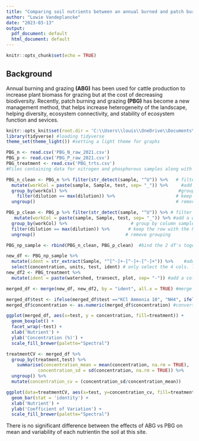 ```yaml
---
title: "Comparing soil nutrients between an annual burned and patch burn grazing system"
author: "Lowie Vandeplancke"
date: "2023-03-13"
output: 
  pdf_document: default
  html_document: default
---
```


```r
knitr::opts_chunk$set(echo = TRUE)
```

## Background

Annual burning and grazing **(ABG)** has been used for cattle production to increase plant biomass for grazing but at the cost of decreasing biodiversity. Recently, patch burning and grazing **(PBG)** has become a new management method, that helps increase heterogeneity of the landscape, helping diversity, ecosystem connectivity, and stability of ecosystem function and sevices.


```r
knitr::opts_knit$set(root.dir = 'C:\\Users\\louis\\OneDrive\\Documents\\UNCG\\Ecological Research\\UNCG_DataWrangling') #setting working directory for all chunks
library(tidyverse) #loading tidyverse
theme_set(theme_light()) #setting a light theme for graphs
```


```r
PBG_n <- read.csv('PBG_N_raw_2021.csv')
PBG_p <- read.csv('PBG_P_raw_2021.csv')
PBG_treatment <- read.csv('PBG_trts.csv')
#Files containing data for nitrogen and phosphorous samples along with the treatments.
```


```r
PBG_n_clean <- PBG_n %>% filter(str_detect(sample, "^U")) %>%   # filter rows where col sample starts with "U"
  mutate(workCol = paste(sample, Sample, test, sep= "_")) %>%     #add a working column with sample,Sample and test cols to create a unique identifier
  group_by(workCol) %>%                                          #group by col workCol
    filter(dilution == max(dilution)) %>%                       # keep the row with the highest value in column dilution
  ungroup()                                                     # remove grouping

PBG_p_clean <- PBG_p %>% filter(str_detect(sample, "^U")) %>% # filter rows where col sample starts with "U"
   mutate(workCol = paste(sample, Sample, test, sep= "_")) %>% #add a working column with sample,Sample and test cols to create a unique identifier
  group_by(workCol) %>%                        # group by column sample
  filter(dilution == max(dilution)) %>%       # keep the row with the highest value in column dilution
  ungroup()                                  # remove grouping

PBG_np_sample <- rbind(PBG_n_clean, PBG_p_clean)  #bind the 2 df's together (both have same no of cols, one df will be below the other)
```

```r
new_df <- PBG_np_sample %>% 
  mutate(ident = str_extract(Sample, "^[^-]+-[^-]+-[^-]+")) %>%    #add a col 'ident' that includes everything of the column 'Sample' upto the 1st character after the 2nd '-'
  select(concentration, units, test, ident) # only select the 4 cols. listed 
new_df2 <- PBG_treatment %>%
  mutate(ident = paste(watershed, transect, plot, sep= "-")) #add a col ident to the PBG_treatment DF composed of watershed, transect and plot separated by "-"

merged_df <- merge(new_df, new_df2, by = "ident", all.x = TRUE) #merge new_df and new_df2 into merged for merged_df 

merged_df$test <- ifelse(merged_df$test =="KCl Ammonia 10", "NH4", ifelse(merged_df$test == "KCL NO3_NO2 2", "NO3", "P"))
merged_df$concentration <- as.numeric(merged_df$concentration) #convert col concentration into a numeric GODVER!!
```  
  
```r
ggplot(merged_df, aes(x=test, y = concentration, fill=treatment)) +
  geom_boxplot() +
  facet_wrap(~test) +
  xlab('Nutrient') +
  ylab('Concentration (%)') +
  scale_fill_brewer(palette="Spectral")
```

``` r
treatmentCV <- merged_df %>% 
  group_by(treatment,test) %>% 
    summarise(concentration_mean = mean(concentration, na.rm = TRUE),
            concentration_sd = sd(concentration, na.rm = TRUE)) %>%
  ungroup() %>% 
  mutate(concentration_cv = (concentration_sd/concentration_mean)) 
```

```r
ggplot(data=treatmentCV, aes(x=test, y=concentration_cv, fill=treatment)) +
  geom_bar(stat = 'identity') +
  xlab('Nutrient') +
  ylab('Coefficient of Variation') +
  scale_fill_brewer(palette="Spectral")
```

There is no significant difference between the effects of ABG vs PBG on mean and variability of each nutrientin the soil at this site.
